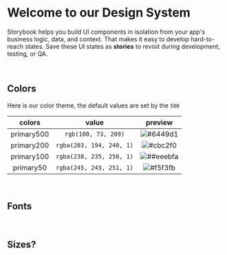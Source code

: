 
<Meta title="Mansa/Introduction" />

# Welcome to our Design System

Storybook helps you build UI components in isolation from your app's business logic, data, and context.
That makes it easy to develop hard-to-reach states. Save these UI states as **stories** to revisit during development, testing, or QA.

<br />

## Colors

Here is our color theme, the default values are set by the `500`

|   colors   |          value           |                               preview                                |
| :--------: | :----------------------: | :------------------------------------------------------------------: |
| primary500 |   `rgb(100, 73, 209)`    | ![#6449d1](https://via.placeholder.com/150x15/6449d1/000000?text=+)  |
| primary200 | `rgba(203, 194, 240, 1)` | ![#cbc2f0](https://via.placeholder.com/150x15/cbc2f0/000000?text=+)  |
| primary100 | `rgba(238, 235, 250, 1)` | ![##eeebfa](https://via.placeholder.com/150x15/eeebfa/000000?text=+) |
| primary50  | `rgba(245, 243, 251, 1)` | ![#f5f3fb](https://via.placeholder.com/150x15/f5f3fb/000000?text=+)  |

<br />

## Fonts

<br />

## Sizes?
